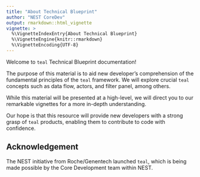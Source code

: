 ```yaml
---
title: "About Technical Blueprint"
author: "NEST CoreDev"
output: rmarkdown::html_vignette
vignette: >
  %\VignetteIndexEntry{About Technical Blueprint}
  %\VignetteEngine{knitr::rmarkdown}
  %\VignetteEncoding{UTF-8}
---
```


Welcome to `teal` Technical Blueprint documentation!

The purpose of this material is to aid new developer's comprehension of the fundamental principles of the `teal` framework.
We will explore crucial `teal` concepts such as data flow, actors, and filter panel, among others.

While this material will be presented at a high-level, we will direct you to our remarkable vignettes for a more in-depth understanding.

Our hope is that this resource will provide new developers with a strong grasp of `teal` products, enabling them to contribute to code with confidence.

## Acknowledgement

The NEST initiative from Roche/Genentech launched `teal`, which is being made possible by the Core Development team within NEST.
